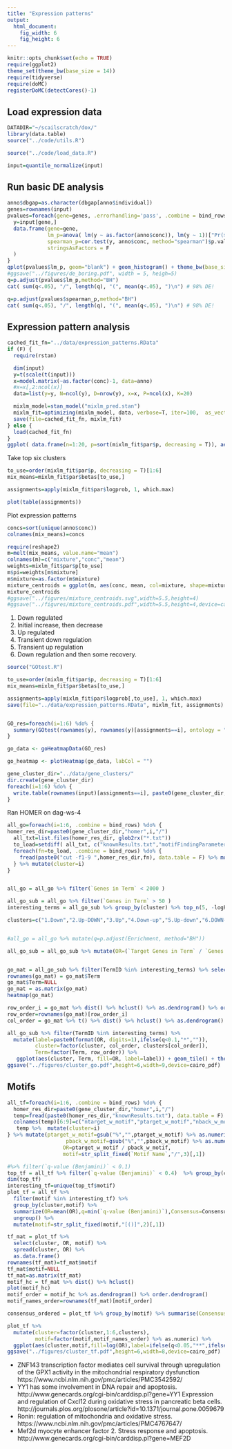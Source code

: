 ```yaml
---
title: "Expression patterns"
output:
  html_document:
    fig_width: 6
    fig_height: 6
---
```


```r
knitr::opts_chunk$set(echo = TRUE)
require(ggplot2)
theme_set(theme_bw(base_size = 14))
require(tidyverse)
require(doMC)
registerDoMC(detectCores()-1)
```

## Load expression data
```r
DATADIR="~/scailscratch/dox/"
library(data.table)
source("../code/utils.R")

source("../code/load_data.R")

input=quantile_normalize(input)
```

## Run basic DE analysis

```r
anno$dbgap=as.character(dbgap[anno$individual])
genes=rownames(input)
pvalues=foreach(gene=genes, .errorhandling='pass', .combine = bind_rows) %dopar% {
  y=input[gene,]
  data.frame(gene=gene,
             lm_p=anova( lm(y ~ as.factor(anno$conc)), lm(y ~ 1))["Pr(>F)"][2,1],
             spearman_p=cor.test(y, anno$conc, method="spearman")$p.value,
             stringsAsFactors = F
  )
}
qplot(pvalues$lm_p, geom="blank") + geom_histogram() + theme_bw(base_size = 16) + xlab("p-value")
#ggsave("../figures/de_boring.pdf", width = 5, heigh=5)
q=p.adjust(pvalues$lm_p,method="BH")
cat( sum(q<.05), "/", length(q), "(", mean(q<.05), ")\n") # 98% DE! 

q=p.adjust(pvalues$spearman_p,method="BH")
cat( sum(q<.05), "/", length(q), "(", mean(q<.05), ")\n") # 98% DE! 
```

## Expression pattern analysis
```r

cached_fit_fn="../data/expression_patterns.RData"
if (F) {
  require(rstan)

  dim(input)
  y=t(scale(t(input)))
  x=model.matrix(~as.factor(conc)-1, data=anno)
  #x=x[,2:ncol(x)]
  data=list(y=y, N=ncol(y), D=nrow(y), x=x, P=ncol(x), K=20)

  mixlm_model=stan_model("mixlm_pred.stan")
  mixlm_fit=optimizing(mixlm_model, data, verbose=T, iter=100,  as_vector=F) # takes a while... 
  save(file=cached_fit_fn, mixlm_fit)
} else {
  load(cached_fit_fn)
}
ggplot( data.frame(n=1:20, p=sort(mixlm_fit$par$p, decreasing = T)), aes(n,p)) + geom_bar(stat="identity") + theme_bw(base_size = 16) + ylab("Mixture weight") + xlab("Mixture component")
```

Take top six clusters
```r
to_use=order(mixlm_fit$par$p, decreasing = T)[1:6]
mix_means=mixlm_fit$par$betas[to_use,]

assignments=apply(mixlm_fit$par$logprob, 1, which.max)

plot(table(assignments))
```

Plot expression patterns
```r
concs=sort(unique(anno$conc))
colnames(mix_means)=concs

require(reshape2)
m=melt(mix_means, value.name="mean")
colnames(m)=c("mixture","conc","mean")
weights=mixlm_fit$par$p[to_use]
m$pi=weights[m$mixture]
m$mixture=as.factor(m$mixture)
mixture_centroids = ggplot(m, aes(conc, mean, col=mixture, shape=mixture, size=pi*100)) + geom_line(alpha=.7) + geom_point() + scale_x_sqrt(breaks=concs, labels=concs, expand=c(0,0)) + theme_bw(base_size = 14) + ylab("Relative expression") + xlab("Doxorubicin concentration") + scale_size("% genes") + scale_color_manual("Cluster ID", values=cbPalette) + scale_shape("Cluster ID")
mixture_centroids
#ggsave("../figures/mixture_centroids.svg",width=5.5,height=4)
#ggsave("../figures/mixture_centroids.pdf",width=5.5,height=4,device=cairo_pdf)
```

1. Down regulated
2. Initial increase, then decrease
3. Up regulated
4. Transient down regulation
5. Transient up regulation
6. Down regulation and then some recovery. 


```r
source("GOtest.R")

to_use=order(mixlm_fit$par$p, decreasing = T)[1:6]
mix_means=mixlm_fit$par$betas[to_use,]

assignments=apply(mixlm_fit$par$logprob[,to_use], 1, which.max)
save(file="../data/expression_patterns.RData", mixlm_fit, assignments)


GO_res=foreach(i=1:6) %do% {
  summary(GOtest(rownames(y), rownames(y)[assignments==i], ontology = "BP")$GO$BP, pvalue = 1e-5)
}

go_data <- goHeatmapData(GO_res)

go_heatmap <- plotHeatmap(go_data, labCol = "")

```

```r
gene_cluster_dir="../data/gene_clusters/"
dir.create(gene_cluster_dir)
foreach(i=1:6) %do% {
  write.table(rownames(input)[assignments==i], paste0(gene_cluster_dir,i,".txt"), col.names = F, row.names = F, quote=F)
}
```

Ran HOMER on dag-ws-4

```r

all_go=foreach(i=1:6, .combine = bind_rows) %do% {
homer_res_dir=paste0(gene_cluster_dir,"homer",i,"/")
  all_txt=list.files(homer_res_dir, glob2rx("*.txt"))
  to_load=setdiff( all_txt, c("knownResults.txt","motifFindingParameters.txt","targetIDs.ug.txt"))
  foreach(fn=to_load, .combine = bind_rows) %do% {
    fread(paste0("cut -f1-9 ",homer_res_dir,fn), data.table = F) %>% mutate(source=fn, TermID=as.character(TermID))
  } %>% mutate(cluster=i)
}


all_go = all_go %>% filter(`Genes in Term` < 2000 )
```

```r
all_go_sub = all_go %>% filter(`Genes in Term` > 50 )
interesting_terms = all_go_sub %>% group_by(cluster) %>% top_n(5, -logP) %>% .$TermID %>% unique()

clusters=c("1.Down","2.Up-DOWN","3.Up","4.Down-up","5.Up-down","6.DOWN-up")


#all_go = all_go %>% mutate(q=p.adjust(Enrichment, method="BH"))

all_go_sub = all_go_sub %>% mutate(OR=(`Target Genes in Term` / `Genes in Term`) / ((`Total Target Genes` - `Target Genes in Term`) / (`Total Genes` - `Genes in Term`) ) )


go_mat = all_go_sub %>% filter(TermID %in% interesting_terms) %>% select(Term, cluster, OR) %>% spread(cluster, OR) 
rownames(go_mat) = go_mat$Term
go_mat$Term=NULL
go_mat = as.matrix(go_mat)
heatmap(go_mat)
```

```r
row_order_i = go_mat %>% dist() %>% hclust() %>% as.dendrogram() %>% order.dendrogram()
row_order=rownames(go_mat)[row_order_i]
col_order = go_mat %>% t() %>% dist() %>% hclust() %>% as.dendrogram() %>% order.dendrogram()

all_go_sub %>% filter(TermID %in% interesting_terms) %>% 
  mutate(label=paste0(format(OR, digits=1),ifelse(q<0.1,"*","")), 
         cluster=factor(cluster, col_order, clusters[col_order]), 
         Term=factor(Term, row_order)) %>% 
   ggplot(aes(cluster, Term, fill=OR, label=label)) + geom_tile() + theme(axis.text.x = element_text(angle = 45, vjust = 1, hjust=1)) + scale_fill_gradient(low="white",high="black") + geom_text() + xlab("Cluster") + ylab("Gene set") # + scale_fill_gradient2(low = "white", mid = "yellow", high="red", midpoint = 2)
ggsave("../figures/cluster_go.pdf",height=6,width=9,device=cairo_pdf)
```

## Motifs

```r
all_tf=foreach(i=1:6, .combine = bind_rows) %do% {
  homer_res_dir=paste0(gene_cluster_dir,"homer",i,"/")
  temp=fread(paste0(homer_res_dir,"knownResults.txt"), data.table = F) 
  colnames(temp)[6:9]=c("ntarget_w_motif","ptarget_w_motif","nback_w_motif","pback_w_motif")
   temp %>%  mutate(cluster=i)
} %>% mutate(ptarget_w_motif=gsub("%","",ptarget_w_motif) %>% as.numeric(), 
                   pback_w_motif=gsub("%","",pback_w_motif) %>% as.numeric(), 
                  OR=ptarget_w_motif / pback_w_motif,
                  motif=str_split_fixed(`Motif Name`,"/",3)[,1]) 
```

```r
#%>% filter(`q-value (Benjamini)` < 0.1)
top_tf = all_tf %>% filter(`q-value (Benjamini)` < 0.4)  %>% group_by(cluster) %>% top_n(10, -`P-value`) %>% ungroup()
dim(top_tf)
interesting_tf=unique(top_tf$motif)
plot_tf = all_tf %>% 
  filter(motif %in% interesting_tf) %>%
  group_by(cluster,motif) %>%
  summarize(OR=mean(OR),q=min(`q-value (Benjamini)`),Consensus=Consensus[which.min(`q-value (Benjamini)`)]) %>%
  ungroup() %>%
  mutate(motif=str_split_fixed(motif,"[()]",2)[,1])

tf_mat = plot_tf %>% 
  select(cluster, OR, motif) %>% 
  spread(cluster, OR) %>%
  as.data.frame()
rownames(tf_mat)=tf_mat$motif
tf_mat$motif=NULL
tf_mat=as.matrix(tf_mat)
motif_hc = tf_mat %>% dist() %>% hclust() 
plot(motif_hc)
motif_order = motif_hc %>% as.dendrogram() %>% order.dendrogram()
motif_names_order=rownames(tf_mat)[motif_order]

consensus_ordered = plot_tf %>% group_by(motif) %>% summarise(Consensus=Consensus[which.min(q)]) %>% right_join(data.frame(motif=motif_names_order, stringsAsFactors=F),by="motif") %>% .$Consensus

plot_tf %>%
  mutate(cluster=factor(cluster,1:6,clusters),
         motif=factor(motif,motif_names_order) %>% as.numeric) %>%
  ggplot(aes(cluster,motif,fill=log(OR),label=ifelse(q<0.05,"**",ifelse(q<0.5,"*","")))) + geom_tile() + scale_fill_gradient2() + geom_text() + theme(axis.text.x = element_text(angle = 45, vjust = 1, hjust=1), legend.position = "right") + scale_y_continuous(breaks=seq_along(motif_names_order),labels=motif_names_order,sec.axis=dup_axis(name="Consensus motif",labels=consensus_ordered)) + xlab("Cluster") + ylab("Transcription factor") + coord_cartesian(ylim=c(1.5,length(motif_names_order)-0.5))
ggsave("../figures/cluster_tf.pdf",height=6,width=8,device=cairo_pdf)
```

- ZNF143 transcription factor mediates cell survival through upregulation of the GPX1 activity in the mitochondrial respiratory dysfunction https://www.ncbi.nlm.nih.gov/pmc/articles/PMC3542592/
- YY1 has some involvement in DNA repair and apoptosis. http://www.genecards.org/cgi-bin/carddisp.pl?gene=YY1 Expression and regulation of Cxcl12 during oxidative stress in pancreatic beta cells. http://journals.plos.org/plosone/article?id=10.1371/journal.pone.0059679
- Ronin: regulation of mitochondria and oxidative stress. https://www.ncbi.nlm.nih.gov/pmc/articles/PMC4767647/
- Mef2d myocyte enhancer factor 2. Stress response and apoptosis. http://www.genecards.org/cgi-bin/carddisp.pl?gene=MEF2D
